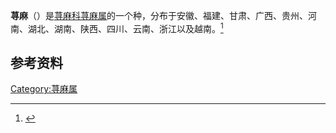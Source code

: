{{Speciesbox
|image =
|image_caption =
|taxon = Urtica fissa
|authority = [[E._Pritzel|E. Pritzel]]
}}

'''荨麻'''（{{lang-xm|Urtica fissa}}）是[[荨麻科|荨麻科]][[荨麻属|荨麻属]]的一个种，分布于安徽、福建、甘肃、广西、贵州、河南、湖北、湖南、陕西、四川、云南、浙江以及越南。<ref>{{Cite web|title=荨麻 ''Urtica fissa''|url=http://www.iplant.cn/info/Urtica%20fissa?t=z|accessdate=2020-09-21|author=|date=|format=|work=iPlant.cn 植物智——中国植物物种信息系统|publisher=中国科学院植物研究所系统与进化植物学国家重点实验室|language=}}</ref>

== 参考资料 ==
<references />
{{Taxonbar|from=Q15554180}}

[[Category:荨麻属|Category:荨麻属]]
